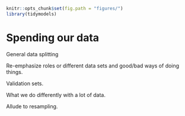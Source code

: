 ```r
knitr::opts_chunk$set(fig.path = "figures/")
library(tidymodels)
```

# Spending our data {#data-spending}

General data splitting

Re-emphasize roles or different data sets and good/bad ways of doing things.

Validation sets. 

What we do differently with a lot of data. 

Allude to resampling. 



